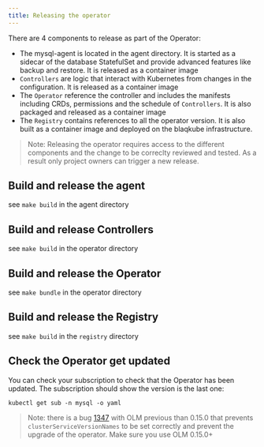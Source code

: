 ```yaml
---
title: Releasing the operator
---
```


There are 4 components to release as part of the Operator:

- The mysql-agent is located in the agent directory. It is started as a sidecar
  of the database StatefulSet and provide advanced features like backup and
  restore. It is released as a container image
- `Controllers` are logic that interact with Kubernetes from changes in the
  configuration. It is released as a container image
- The `Operator` reference the controller and includes the manifests including
  CRDs, permissions and the schedule of `Controllers`. It is also packaged and
  released as a container image
- The `Registry` contains references to all the operator version. It is 
  also built as a container image and deployed on the blaqkube infrastructure.

> Note: Releasing the operator requires access to the different components
> and the change to be correclty reviewed and tested. As a result only
> project owners can trigger a new release.

## Build and release the agent

see `make build` in the agent directory

## Build and release Controllers

see `make build` in the operator directory

## Build and release the Operator

see `make bundle` in the operator directory

## Build and release the Registry

see `make build` in the `registry` directory

## Check the Operator get updated

You can check your subscription to check that the Operator has been updated.
The subscription should show the version is the last one:

```shell
kubectl get sub -n mysql -o yaml
```

> Note: there is a bug [1347](https://github.com/operator-framework/operator-lifecycle-manager/issues/1347)
> with OLM previous than 0.15.0 that prevents `clusterServiceVersionNames` to
> be set correctly and prevent the upgrade of the operator. Make sure you use
> OLM 0.15.0+


